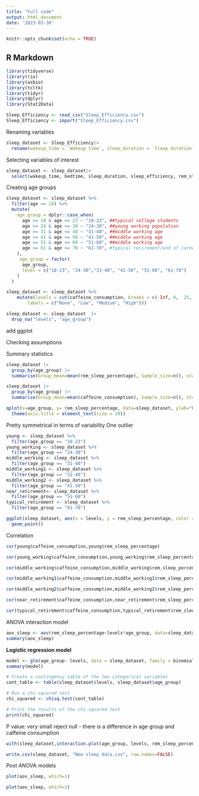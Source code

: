 ```yaml
---
title: "Full code"
output: html_document
date: '2023-03-30'
---
```


```r
knitr::opts_chunk$set(echo = TRUE)
```

## R Markdown

```r
library(tidyverse)
library(rio)
library(asbio)
library(tcltk)
library(tidyr)
library(dplyr)
library(Stat2Data)
```

```r
Sleep_Efficiency <- read_csv("Sleep_Efficiency.csv")
Sleep_Efficiency <- import("Sleep_Efficiency.csv")
```

Renaming variables

```r
sleep_dataset <- Sleep_Efficiency|>
  rename(wakeup_time = `Wakeup time`, sleep_duration = `Sleep duration`, sleep_efficiency = `Sleep efficiency`, rem_sleep_percentage = `REM sleep percentage`, caffeine_consumption = `Caffeine consumption`, age = Age, bedtime = Bedtime)
```

Selecting variables of interest

```r
sleep_dataset <- sleep_dataset|>
  select(wakeup_time, bedtime, sleep_duration, sleep_efficiency, rem_sleep_percentage, caffeine_consumption, age)

```

Creating age groups

```r
sleep_dataset <- sleep_dataset %>% 
  filter(age >= 18) %>%
  mutate(
    age_group = dplyr::case_when(
      age >= 18 & age <= 23 ~ "18-23", ##typical college students 
      age >= 24 & age <= 30 ~ "24-30", ##young working population 
      age >= 31 & age <= 40 ~ "31-40", ##middle working age  
      age >= 41 & age <= 50 ~ "41-50", ##middle working age 
      age >= 51 & age <= 60 ~ "51-60", ##middle working age 
      age >= 61 & age <= 70 ~ "61-70", #typical retirement/end of career phase 
    ),
     age_group = factor(
      age_group,
      level = c("18-23", "24-30","31-40", "41-50", "51-60", "61-70")
    )
  )
```

```r
sleep_dataset <- sleep_dataset %>%
    mutate(levels = cut(caffeine_consumption, breaks = c(-Inf, 0,  25, 50, 75),
        labels = c("None", "Low", "Medium", "High")))
```

```r
sleep_dataset <- sleep_dataset  |>
  drop_na("levels", "age_group")
```

add ggplot 

Checking assumptions

Summary statistics 

```r
sleep_dataset |>
  group_by(age_group) |>
  summarise(Group_mean=mean(rem_sleep_percentage), Sample_size=n(), standard_dev=sd(rem_sleep_percentage))
```


```r
sleep_dataset |>
  group_by(age_group) |>
  summarise(Group_mean=mean(caffeine_consumption), Sample_size=n(), standard_dev=sd(caffeine_consumption))
```

```r
qplot(x=age_group, y= rem_sleep_percentage, data=sleep_dataset, ylab="REM Sleep percentage", geom="boxplot") +
  theme(axis.title = element_text(size = 20))
```
Pretty symmetrical in terms of variability 
One outlier

```r
young <- sleep_dataset %>%
  filter(age_group == "18-23")
young_working <- sleep_dataset %>%
  filter(age_group == "24-30")
middle_working <- sleep_dataset %>%
  filter(age_group == "31-40")
middle_working1 <- sleep_dataset %>%
  filter(age_group == "31-40")
middle_working2 <- sleep_dataset %>%
  filter(age_group == "41-50")
near_retirement<- sleep_dataset %>%
  filter(age_group == "51-60")
typical_retirement <- sleep_dataset %>%
  filter(age_group == "61-70")
```

```r
ggplot(sleep_dataset, aes(x = levels, y = rem_sleep_percentage, color = age_group)) +
  geom_point()
```

Correlation
```r
cor(young$caffeine_consumption,young$rem_sleep_percentage)
```

```r
cor(young_working$caffeine_consumption,young_working$rem_sleep_percentage)
```
```r
cor(middle_working$caffeine_consumption,middle_working$rem_sleep_percentage)
```
```r
cor(middle_working1$caffeine_consumption,middle_working1$rem_sleep_percentage)
```
```r
cor(middle_working2$caffeine_consumption,middle_working2$rem_sleep_percentage)
```
```r
cor(near_retirement$caffeine_consumption,near_retirement$rem_sleep_percentage)
```
```r
cor(typical_retirement$caffeine_consumption,typical_retirement$rem_sleep_percentage)
```
ANOVA interaction model 
```r
aov_sleep <- aov(rem_sleep_percentage~levels*age_group, data=sleep_dataset)
summary(aov_sleep)
```

**Logistic regression model**

```r
model <- glm(age_group~ levels, data = sleep_dataset, family = binomial)
summary(model)
```


```r
# Create a contingency table of the two categorical variables
cont_table <- table(sleep_dataset$levels, sleep_dataset$age_group)

# Run a chi-squared test
chi_squared <- chisq.test(cont_table)

# Print the results of the chi-squared test
print(chi_squared)
```
P value: very small reject null - there is a difference in age group and caffeine consumption 

```r
with(sleep_dataset,interaction.plot(age_group, levels, rem_sleep_percentage))
```


```r
write.csv(sleep_dataset, "New sleep data.csv", row.names=FALSE)
```

Post ANOVA models 
```r
plot(aov_sleep, which=1)
```

```r
plot(aov_sleep, which=2)
```
